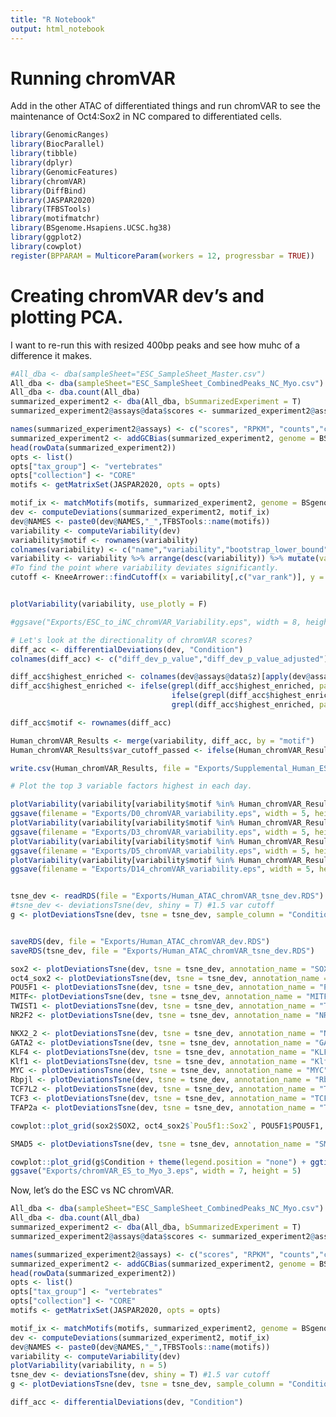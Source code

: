 ```yaml
---
title: "R Notebook"
output: html_notebook
---
```


# Running chromVAR
Add in the other ATAC of differentiated things and run chromVAR to see the maintenance of Oct4:Sox2 in NC compared to differentiated cells.

```r
library(GenomicRanges)
library(BiocParallel)
library(tibble)
library(dplyr)
library(GenomicFeatures)
library(chromVAR)
library(DiffBind)
library(JASPAR2020)
library(TFBSTools)
library(motifmatchr)
library(BSgenome.Hsapiens.UCSC.hg38)
library(ggplot2)
library(cowplot)
register(BPPARAM = MulticoreParam(workers = 12, progressbar = TRUE))
```

# Creating chromVAR dev's and plotting PCA.
I want to re-run this with resized 400bp peaks and see how muhc of a difference it makes.
```r
#All_dba <- dba(sampleSheet="ESC_SampleSheet_Master.csv")
All_dba <- dba(sampleSheet="ESC_SampleSheet_CombinedPeaks_NC_Myo.csv")
All_dba <- dba.count(All_dba)
summarized_experiment2 <- dba(All_dba, bSummarizedExperiment = T)
summarized_experiment2@assays@data$scores <- summarized_experiment2@assays@data$Reads

names(summarized_experiment2@assays) <- c("scores", "RPKM", "counts","cRPKM","cReads")
summarized_experiment2 <- addGCBias(summarized_experiment2, genome = BSgenome.Hsapiens.UCSC.hg38)
head(rowData(summarized_experiment2))
opts <- list()
opts["tax_group"] <- "vertebrates"
opts["collection"] <- "CORE"
motifs <- getMatrixSet(JASPAR2020, opts = opts)

motif_ix <- matchMotifs(motifs, summarized_experiment2, genome = BSgenome.Hsapiens.UCSC.hg38)
dev <- computeDeviations(summarized_experiment2, motif_ix)
dev@NAMES <- paste0(dev@NAMES,"_",TFBSTools::name(motifs))
variability <- computeVariability(dev)
variability$motif <- rownames(variability)
colnames(variability) <- c("name","variability","bootstrap_lower_bound","bootstrap_upper_bound","var_p_value","var_p_value_adj","motif")
variability <- variability %>% arrange(desc(variability)) %>% mutate(var_rank = seq_len(length(variability)))
#To find the point where variability deviates significantly.
cutoff <- KneeArrower::findCutoff(x = variability[,c("var_rank")], y = variability[,c("variability")], method = "curvature")


plotVariability(variability, use_plotly = F)

#ggsave("Exports/ESC_to_iNC_chromVAR_Variability.eps", width = 8, height = 6)

# Let's look at the directionality of chromVAR scores?
diff_acc <- differentialDeviations(dev, "Condition")
colnames(diff_acc) <- c("diff_dev_p_value","diff_dev_p_value_adjusted")

diff_acc$highest_enriched <- colnames(dev@assays@data$z)[apply(dev@assays@data$z,1,which.max)]
diff_acc$highest_enriched <- ifelse(grepl(diff_acc$highest_enriched, pattern = "D0"), "D0", ifelse(grepl(diff_acc$highest_enriched, pattern = "D3"), "D3",
                                    ifelse(grepl(diff_acc$highest_enriched, pattern = "D5"), "D5", ifelse(
                                    grepl(diff_acc$highest_enriched, pattern = "D14"),"D14",NA))))

diff_acc$motif <- rownames(diff_acc)

Human_chromVAR_Results <- merge(variability, diff_acc, by = "motif")
Human_chromVAR_Results$var_cutoff_passed <- ifelse(Human_chromVAR_Results$variability > cutoff$y, "Passed","Not Passed")

write.csv(Human_chromVAR_Results, file = "Exports/Supplemental_Human_ESC_to_iNC_to_Myo_chromVAR_results.csv")

# Plot the top 3 variable factors highest in each day.

plotVariability(variability[variability$motif %in% Human_chromVAR_Results[Human_chromVAR_Results$highest_enriched == "D0","motif"],], use_plotly = F) + geom_hline(yintercept = cutoff$y)
ggsave(filename = "Exports/D0_chromVAR_variability.eps", width = 5, height = 5)
plotVariability(variability[variability$motif %in% Human_chromVAR_Results[Human_chromVAR_Results$highest_enriched == "D3","motif"],], use_plotly = F) + geom_hline(yintercept = cutoff$y)
ggsave(filename = "Exports/D3_chromVAR_variability.eps", width = 5, height = 5)
plotVariability(variability[variability$motif %in% Human_chromVAR_Results[Human_chromVAR_Results$highest_enriched == "D5","motif"],], use_plotly = F) + geom_hline(yintercept = cutoff$y)
ggsave(filename = "Exports/D5_chromVAR_variability.eps", width = 5, height = 5)
plotVariability(variability[variability$motif %in% Human_chromVAR_Results[Human_chromVAR_Results$highest_enriched == "D14","motif"],], use_plotly = F) + geom_hline(yintercept = cutoff$y)
ggsave(filename = "Exports/D14_chromVAR_variability.eps", width = 5, height = 5)


tsne_dev <- readRDS(file = "Exports/Human_ATAC_chromVAR_tsne_dev.RDS")
#tsne_dev <- deviationsTsne(dev, shiny = T) #1.5 var cutoff
g <- plotDeviationsTsne(dev, tsne = tsne_dev, sample_column = "Condition", shiny = F)


saveRDS(dev, file = "Exports/Human_ATAC_chromVAR_dev.RDS")
saveRDS(tsne_dev, file = "Exports/Human_ATAC_chromVAR_tsne_dev.RDS")
```

```r
sox2 <- plotDeviationsTsne(dev, tsne = tsne_dev, annotation_name = "SOX2", shiny=F, var_df = variability)
oct4_sox2 <- plotDeviationsTsne(dev, tsne = tsne_dev, annotation_name = "Pou5f1::Sox2", shiny=F, var_df = variability)
POU5F1 <- plotDeviationsTsne(dev, tsne = tsne_dev, annotation_name = "POU5F1", shiny=F, var_df = variability)
MITF<- plotDeviationsTsne(dev, tsne = tsne_dev, annotation_name = "MITF", shiny=F, var_df = variability) 
TWIST1 <- plotDeviationsTsne(dev, tsne = tsne_dev, annotation_name = "TWIST1", shiny=F, var_df = variability)
NR2F2 <- plotDeviationsTsne(dev, tsne = tsne_dev, annotation_name = "NR2F2", shiny=F, var_df = variability)

NKX2_2 <- plotDeviationsTsne(dev, tsne = tsne_dev, annotation_name = "NKX2-2", shiny=F, var_df = variability)
GATA2 <- plotDeviationsTsne(dev, tsne = tsne_dev, annotation_name = "GATA2", shiny=F, var_df = variability)
KLF4 <- plotDeviationsTsne(dev, tsne = tsne_dev, annotation_name = "KLF4", shiny=F, var_df = variability)
Klf1 <- plotDeviationsTsne(dev, tsne = tsne_dev, annotation_name = "Klf1", shiny=F, var_df = variability)
MYC <- plotDeviationsTsne(dev, tsne = tsne_dev, annotation_name = "MYC", shiny=F, var_df = variability)
Rbpjl <- plotDeviationsTsne(dev, tsne = tsne_dev, annotation_name = "Rbpjl", shiny=F, var_df = variability)
TCF7L2 <- plotDeviationsTsne(dev, tsne = tsne_dev, annotation_name = "TCF7L2", shiny=F, var_df = variability)
TCF3 <- plotDeviationsTsne(dev, tsne = tsne_dev, annotation_name = "TCF3", shiny=F, var_df = variability)
TFAP2a <- plotDeviationsTsne(dev, tsne = tsne_dev, annotation_name = "TFAP2A", shiny=F, var_df = variability)

cowplot::plot_grid(sox2$SOX2, oct4_sox2$`Pou5f1::Sox2`, POU5F1$POU5F1, NR2F2$NR2F2, MITF$MITF, TWIST1$TWIST1)

SMAD5 <- plotDeviationsTsne(dev, tsne = tsne_dev, annotation_name = "SMAD5", shiny=F, var_df = variability)

cowplot::plot_grid(g$Condition + theme(legend.position = "none") + ggtitle("Condition"), oct4_sox2$`Pou5f1::Sox2`+ theme(legend.position = "none")+ ggtitle("Oct4:Sox2"), TFAP2a$TFAP2A + theme(legend.position = "none")+ggtitle("TFAP2a"), sox2$SOX2 + theme(legend.position = "none")+ggtitle("Sox2"))
ggsave("Exports/chromVAR_ES_to_Myo_3.eps", width = 7, height = 5)
```

Now, let's do the ESC vs NC chromVAR.

```r
All_dba <- dba(sampleSheet="ESC_SampleSheet_CombinedPeaks_NC_Myo.csv")
All_dba <- dba.count(All_dba)
summarized_experiment2 <- dba(All_dba, bSummarizedExperiment = T)
summarized_experiment2@assays@data$scores <- summarized_experiment2@assays@data$Reads

names(summarized_experiment2@assays) <- c("scores", "RPKM", "counts","cRPKM","cReads")
summarized_experiment2 <- addGCBias(summarized_experiment2, genome = BSgenome.Hsapiens.UCSC.hg38)
head(rowData(summarized_experiment2))
opts <- list()
opts["tax_group"] <- "vertebrates"
opts["collection"] <- "CORE"
motifs <- getMatrixSet(JASPAR2020, opts = opts)

motif_ix <- matchMotifs(motifs, summarized_experiment2, genome = BSgenome.Hsapiens.UCSC.hg38)
dev <- computeDeviations(summarized_experiment2, motif_ix)
dev@NAMES <- paste0(dev@NAMES,"_",TFBSTools::name(motifs))
variability <- computeVariability(dev)
plotVariability(variability, n = 5)
tsne_dev <- deviationsTsne(dev, shiny = T) #1.5 var cutoff
g <- plotDeviationsTsne(dev, tsne = tsne_dev, sample_column = "Condition", shiny = F)

diff_acc <- differentialDeviations(dev, "Condition")
```

